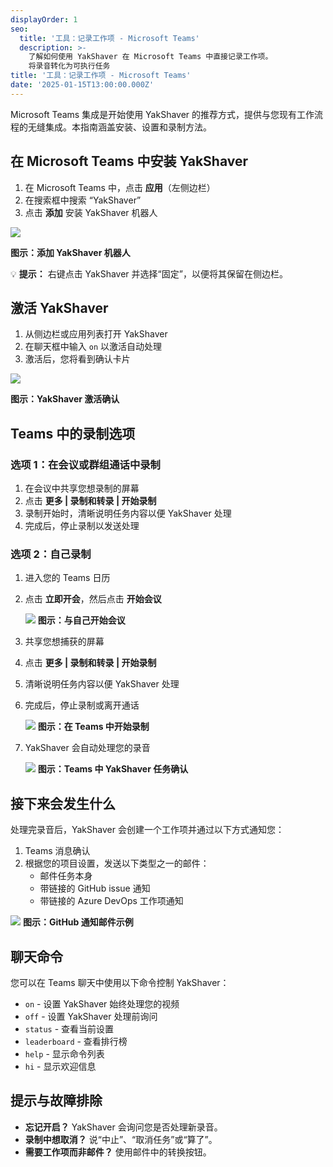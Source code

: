 ```yaml
---
displayOrder: 1
seo:
  title: '工具：记录工作项 - Microsoft Teams'
  description: >-
    了解如何使用 YakShaver 在 Microsoft Teams 中直接记录工作项。
    将录音转化为可执行任务
title: '工具：记录工作项 - Microsoft Teams'
date: '2025-01-15T13:00:00.000Z'
---
```


Microsoft Teams 集成是开始使用 YakShaver 的推荐方式，提供与您现有工作流程的无缝集成。本指南涵盖安装、设置和录制方法。

## 在 Microsoft Teams 中安装 YakShaver

1. 在 Microsoft Teams 中，点击 **应用**（左侧边栏）
2. 在搜索框中搜索 “YakShaver”
3. 点击 **添加** 安装 YakShaver 机器人

![](/zh/adding-bot.png)

**图示：添加 YakShaver 机器人**

💡 **提示：** 右键点击 YakShaver 并选择“固定”，以便将其保留在侧边栏。

## 激活 YakShaver

1. 从侧边栏或应用列表打开 YakShaver
2. 在聊天框中输入 `on` 以激活自动处理
3. 激活后，您将看到确认卡片

![](/zh/turn-on-card.png)

**图示：YakShaver 激活确认**

## Teams 中的录制选项

### 选项 1：在会议或群组通话中录制

1. 在会议中共享您想录制的屏幕
2. 点击 **更多 | 录制和转录 | 开始录制**
3. 录制开始时，清晰说明任务内容以便 YakShaver 处理
4. 完成后，停止录制以发送处理

### 选项 2：自己录制

1. 进入您的 Teams 日历
2. 点击 **立即开会**，然后点击 **开始会议**

   ![](/zh/YakShaver/Blogs/meeting-with-yourself.png)
   **图示：与自己开始会议**
3. 共享您想捕获的屏幕
4. 点击 **更多 | 录制和转录 | 开始录制**
5. 清晰说明任务内容以便 YakShaver 处理
6. 完成后，停止录制或离开通话

   ![](/zh/YakShaver/Blogs/start-recording.png)
   **图示：在 Teams 中开始录制**
7. YakShaver 会自动处理您的录音

   ![](/zh/YakShaver/yakshaver-is-done.png)
   **图示：Teams 中 YakShaver 任务确认**

## 接下来会发生什么

处理完录音后，YakShaver 会创建一个工作项并通过以下方式通知您：

1. Teams 消息确认
2. 根据您的项目设置，发送以下类型之一的邮件：
   * 邮件任务本身
   * 带链接的 GitHub issue 通知
   * 带链接的 Azure DevOps 工作项通知

![](/zh/YakShaver/yakshaver-github-email.png)
**图示：GitHub 通知邮件示例**

## 聊天命令

您可以在 Teams 聊天中使用以下命令控制 YakShaver：

* `on` - 设置 YakShaver 始终处理您的视频
* `off` - 设置 YakShaver 处理前询问
* `status` - 查看当前设置
* `leaderboard` - 查看排行榜
* `help` - 显示命令列表
* `hi` - 显示欢迎信息

## 提示与故障排除

* **忘记开启？** YakShaver 会询问您是否处理新录音。
* **录制中想取消？** 说“中止”、“取消任务”或“算了”。
* **需要工作项而非邮件？** 使用邮件中的转换按钮。